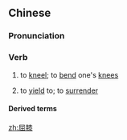 ==Chinese==
{{zh-forms}}

===Pronunciation===
{{zh-pron
|m=qūxī
|c=wat1 sat1
|h=pfs=khut-chhit
|mn=xm,qz,zz:khut-sit/qz:khut-chhiak
|cat=v
}}

===Verb===
{{zh-verb}}

# to [[kneel]]; to [[bend]] one's [[knee]]s
# {{lb|zh|figurative}} to [[yield]] to; to [[surrender]]
#: {{zh-x|屈膝 投降{xiáng}|to '''go down on one's knees''' to surrender}}

====Derived terms====
{{zh-der|交臂屈膝|低頭屈膝|卑躬屈膝}}

[[zh:屈膝]]